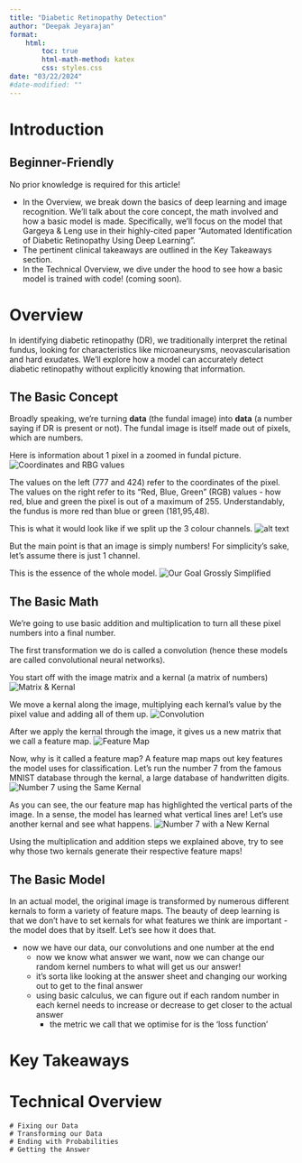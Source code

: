 ```yaml
---
title: "Diabetic Retinopathy Detection"
author: "Deepak Jeyarajan"
format:
    html:
        toc: true
        html-math-method: katex
        css: styles.css
date: "03/22/2024"
#date-modified: ""
---
```


# Introduction
::: {.callout-tip}
## Beginner-Friendly
No prior knowledge is required for this article!
:::
- In the Overview, we break down the basics of deep learning and image recognition. We'll talk about the core concept, the math involved and how a basic model is made. Specifically, we'll focus on the model that Gargeya & Leng use in their highly-cited paper "Automated Identification of Diabetic Retinopathy Using Deep Learning". 
- The pertinent clinical takeaways are outlined in the Key Takeaways section.
- In the Technical Overview, we dive under the hood to see how a basic model is trained with code! (coming soon).

# Overview
In identifying diabetic retinopathy (DR), we traditionally interpret the retinal fundus, looking for characteristics like microaneurysms, neovascularisation and hard exudates. We'll explore how a model can accurately detect diabetic retinopathy without explicitly knowing that information.

## The Basic Concept
Broadly speaking, we're turning <b>data</b> (the fundal image) into <b>data</b> (a number saying if DR is present or not). The fundal image is itself made out of pixels, which are numbers. 

Here is information about 1 pixel in a zoomed in fundal picture. 
![Coordinates and RBG values](assets/rbg-channels2.png){.lightbox}

The values on the left (777 and 424) refer to the coordinates of the pixel. The values on the right refer to its "Red, Blue, Green" (RGB) values - how red, blue and green the pixel is out of a maximum of 255. Understandably, the fundus is more red than blue or green (181,95,48).

This is what it would look like if we split up the 3 colour channels. 
![alt text](assets/rbg-channels.png "Red, Green & Blue Channels")


But the main point is that an image is simply numbers!
For simplicity's sake, let's assume there is just 1 channel. 

This is the essence of the whole model.
![Our Goal Grossly Simplified](assets/DRorNot.png)


## The Basic Math
We're going to use basic addition and multiplication to turn all these pixel numbers into a final number.

The first transformation we do is called a convolution (hence these models are called convolutional neural networks).

You start off with the image matrix and a kernal (a matrix of numbers)
![Matrix & Kernal](assets/matrix-kernal.png)

We move a kernal along the image, multiplying each kernal's value by the pixel value and adding all of them up. 
![Convolution](assets/convolutiongif.gif)

 After we apply the kernal through the image, it gives us a new matrix that we call a feature map.
![Feature Map](assets/matrix-kernal-to-features.png)

Now, why is it called a feature map? A feature map maps out key features the model uses for classification. Let's run the number 7 from the famous MNIST database through the kernal, a large database of handwritten digits.
![Number 7 using the Same Kernal](assets/mnist-vertical-lines.png)

As you can see, the our feature map has highlighted the vertical parts of the image. In a sense, the model has learned what vertical lines are! Let's use another kernal and see what happens.
![Number 7 with a New Kernal](assets/mnist-horizontal-lines.png)

::: {.callout-tip title="Tip"}
Using the multiplication and addition steps we explained above, try to see why those two kernals generate their respective feature maps!
:::

## The Basic Model 
In an actual model, the original image is transformed by numerous different kernals to form a variety of feature maps. The beauty of deep learning is that we don't have to set kernals for what features we think are important - the model does that by itself. Let's see how it does that. 




- now we have our data, our convolutions and one number at the end
    - now we know what answer we want, now we can change our random kernel numbers to what will get us our answer!
    - it's sorta like looking at the answer sheet and changing our working out to get to the final answer
    - using basic calculus, we can figure out if each random number in each kernel needs to increase or decrease to get closer to the actual answer
        - the metric we call that we optimise for is the 'loss function'

# Key Takeaways

# Technical Overview
    # Fixing our Data
    # Transforming our Data
    # Ending with Probabilities
    # Getting the Answer